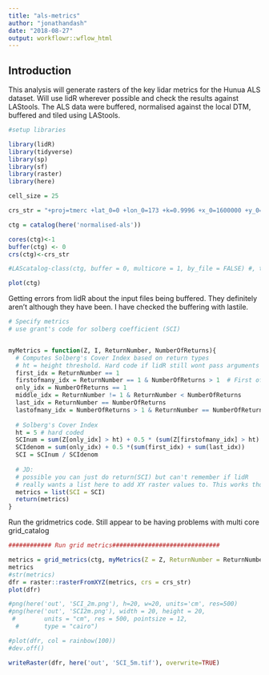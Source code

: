 ```yaml
---
title: "als-metrics"
author: "jonathandash"
date: "2018-08-27"
output: workflowr::wflow_html
---
```


## Introduction
This analysis will generate rasters of the key lidar metrics for the Hunua ALS dataset. Will use lidR wherever possible and check the results against LAStools. The ALS data were buffered, normalised against the local DTM, buffered and tiled using LAStools.

```r

#setup libraries

library(lidR)
library(tidyverse)
library(sp)
library(sf)
library(raster)
library(here)
```


```r
cell_size = 25

crs_str = "+proj=tmerc +lat_0=0 +lon_0=173 +k=0.9996 +x_0=1600000 +y_0=10000000 +ellps=GRS80 +towgs84=0,0,0,0,0,0,0 +units=m +no_defs"

ctg = catalog(here('normalised-als'))

cores(ctg)<-1
buffer(ctg) <- 0
crs(ctg)<-crs_str

#LAScatalog-class(ctg, buffer = 0, multicore = 1, by_file = FALSE) #, tiling_size = 100) #by_file = TRUE overrides tile size arg.

plot(ctg)


```

Getting errors from lidR about the input files being buffered. They definitely aren't although they have been. I have checked the buffering with lastile.

```r
# Specify metrics
# use grant's code for solberg coefficient (SCI)


myMetrics = function(Z, I, ReturnNumber, NumberOfReturns){
  # Computes Solberg's Cover Index based on return types
  # ht = height threshold. Hard code if lidR still wont pass arguments in parallel mode.  
  first_idx = ReturnNumber == 1
  firstofmany_idx = ReturnNumber == 1 & NumberOfReturns > 1  # First of many
  only_idx = NumberOfReturns == 1
  middle_idx = ReturnNumber != 1 & ReturnNumber < NumberOfReturns
  last_idx = ReturnNumber == NumberOfReturns
  lastofmany_idx = NumberOfReturns > 1 & ReturnNumber == NumberOfReturns # Last of many     
  
  # Solberg's Cover Index
  ht = 5 # hard coded
  SCInum = sum(Z[only_idx] > ht) + 0.5 * (sum(Z[firstofmany_idx] > ht) + sum(Z[lastofmany_idx] > ht))
  SCIdenom = sum(only_idx) + 0.5 *(sum(first_idx) + sum(last_idx))
  SCI = SCInum / SCIdenom
  
  # JD:
  # possible you can just do return(SCI) but can't remember if lidR
  # really wants a list here to add XY raster values to. This works though
  metrics = list(SCI = SCI)
  return(metrics)
}


```


Run the gridmetrics code. Still appear to be having problems with multi core grid_catalog

```r

############ Run grid metrics##############################

metrics = grid_metrics(ctg, myMetrics(Z = Z, ReturnNumber = ReturnNumber, NumberOfReturns = NumberOfReturns), res = cell_size)
metrics
#str(metrics)
dfr = raster::rasterFromXYZ(metrics, crs = crs_str)
plot(dfr)

```



```r
#png(here('out', 'SCI_2m.png'), h=20, w=20, units='cm', res=500)
#png(here('out', 'SCI2m.png'), width = 20, height = 20, 
 #        units = "cm", res = 500, pointsize = 12,
  #       type = "cairo")

#plot(dfr, col = rainbow(100))
#dev.off()

writeRaster(dfr, here('out', 'SCI_5m.tif'), overwrite=TRUE)

```



